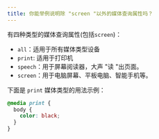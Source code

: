 ```yaml
---
title: 你能举例说明除 "screen "以外的媒体查询属性吗？
---
```


有四种类型的媒体查询属性(包括`screen`)：

- `all`：适用于所有媒体类型设备
- `print`: 适用于打印机
- `speech`：用于屏幕阅读器，大声 "读 "出页面。
- `screen`：用于电脑屏幕、平板电脑、智能手机等。

下面是 `print` 媒体类型的用法示例：

```css
@media print {
  body {
    color: black;
  }
}
```
